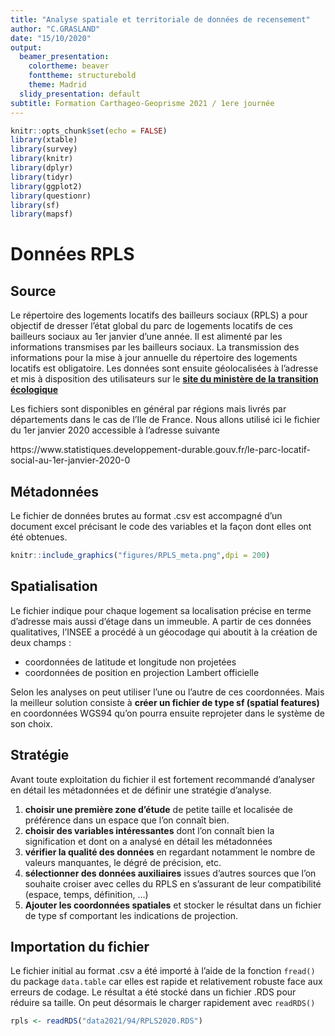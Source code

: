 ```yaml
---
title: "Analyse spatiale et territoriale de données de recensement"
author: "C.GRASLAND"
date: "15/10/2020"
output:
  beamer_presentation:
    colortheme: beaver
    fonttheme: structurebold
    theme: Madrid
  slidy_presentation: default
subtitle: Formation Carthageo-Geoprisme 2021 / 1ere journée
---
```


```r
knitr::opts_chunk$set(echo = FALSE)
library(xtable)
library(survey)
library(knitr)
library(dplyr)
library(tidyr)
library(ggplot2)
library(questionr)
library(sf)
library(mapsf)
```



# Données RPLS


## Source

Le répertoire des logements locatifs des bailleurs sociaux (RPLS) a pour objectif de dresser l’état global du parc de logements locatifs de ces bailleurs sociaux au 1er janvier d’une année. Il est alimenté par les informations transmises par les bailleurs sociaux. La transmission des informations pour la mise à jour annuelle du répertoire des logements locatifs est obligatoire. Les données sont ensuite géolocalisées à l'adresse et mis à disposition des utilisateurs sur le [**site du ministère de la transition écologique**](https://www.statistiques.developpement-durable.gouv.fr/logement) 

Les fichiers sont disponibles en général par régions mais livrés par départements dans le cas de l'Ile de France. Nous allons utilisé ici le fichier du 1er janvier 2020 accessible à l'adresse suivante

https://www.statistiques.developpement-durable.gouv.fr/le-parc-locatif-social-au-1er-janvier-2020-0


## Métadonnées

Le fichier de données brutes au format .csv est accompagné d'un document excel précisant le code des variables et la façon dont elles ont été obtenues.

```r
knitr::include_graphics("figures/RPLS_meta.png",dpi = 200)
```


## Spatialisation

Le fichier indique pour chaque logement sa localisation précise en terme d'adresse mais aussi d'étage dans un immeuble. A partir de ces données qualitatives, l'INSEE a procédé à un géocodage qui aboutit à la création de deux champs  :

- coordonnées de latitude et longitude non projetées 
- coordonnées de position en projection Lambert officielle

Selon les analyses on peut utiliser l'une ou l'autre de ces coordonnées. Mais la meilleur solution consiste à **créer un fichier de type sf (spatial features)** en coordonnées WGS94 qu'on pourra ensuite reprojeter dans le système de son choix. 



## Stratégie

Avant toute exploitation du fichier il est fortement recommandé d'analyser en détail les métadonnées et de définir une stratégie d'analyse. 

1. **choisir une première zone d'étude** de petite taille et localisée de préférence dans un espace que l'on connaît bien.
2. **choisir des variables intéressantes** dont l'on connaît bien la signification et dont on a analysé en détail les métadonnées 
3. **vérifier la qualité des données** en regardant notamment le nombre de valeurs manquantes, le dégré de précision, etc. 
4. **sélectionner des données auxiliaires** issues d'autres sources que l'on souhaite croiser avec celles du RPLS en s'assurant de leur compatibilité (espace, temps, définition, ...) 
5. **Ajouter les coordonnées spatiales** et stocker le résultat dans un fichier de type sf comportant les indications de projection.


## Importation du fichier

Le fichier initial au format .csv a été importé à l'aide de la fonction `fread()` du package `data.table` car elles est rapide et relativement robuste face aux erreurs de codage. Le résultat a été stocké dans un fichier .RDS pour réduire sa taille. On peut désormais le charger rapidement avec `readRDS()` 

```r
rpls <- readRDS("data2021/94/RPLS2020.RDS")
```





